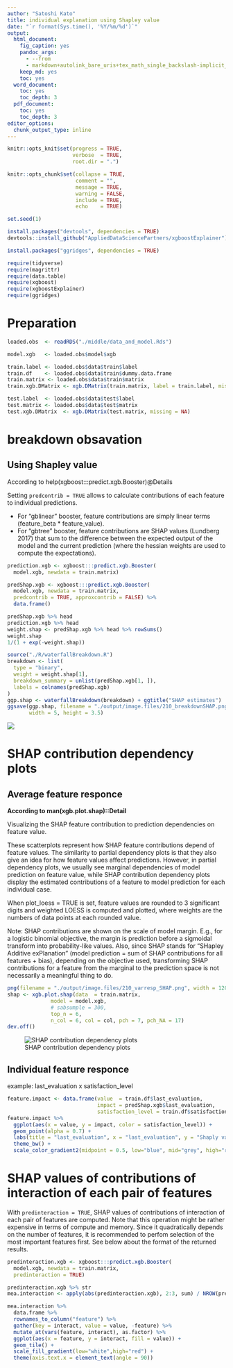 ```yaml
---
author: "Satoshi Kato"
title: individual explanation using Shapley value
date: "`r format(Sys.time(), '%Y/%m/%d')`"
output:
  html_document:
    fig_caption: yes
    pandoc_args:
      - --from
      - markdown+autolink_bare_uris+tex_math_single_backslash-implicit_figures
    keep_md: yes
    toc: yes
  word_document:
    toc: yes
    toc_depth: 3
  pdf_document:
    toc: yes
    toc_depth: 3
editor_options: 
  chunk_output_type: inline
---
```


```r
knitr::opts_knit$set(progress = TRUE, 
                     verbose  = TRUE, 
                     root.dir = ".")

knitr::opts_chunk$set(collapse = TRUE, 
                      comment = "", 
                      message = TRUE, 
                      warning = FALSE, 
                      include = TRUE,
                      echo    = TRUE)

set.seed(1)
```

```r
install.packages("devtools", dependencies = TRUE)
devtools::install_github("AppliedDataSciencePartners/xgboostExplainer")

install.packages("ggridges", dependencies = TRUE)

```

```r
require(tidyverse)
require(magrittr)
require(data.table)
require(xgboost)
require(xgboostExplainer)
require(ggridges)


```

# Preparation 

```r
loaded.obs  <- readRDS("./middle/data_and_model.Rds")

model.xgb   <- loaded.obs$model$xgb 

train.label <- loaded.obs$data$train$label
train.df    <- loaded.obs$data$train$dummy.data.frame
train.matrix <- loaded.obs$data$train$matrix
train.xgb.DMatrix <- xgb.DMatrix(train.matrix, label = train.label, missing = NA)

test.label  <- loaded.obs$data$test$label
test.matrix <- loaded.obs$data$test$matrix
test.xgb.DMatrix  <- xgb.DMatrix(test.matrix, missing = NA)

```

# breakdown obsavation

## Using Shapley value

According to help(xgboost:::predict.xgb.Booster)@Details

Setting `predcontrib = TRUE` allows to calculate contributions of each feature to individual predictions. 

*  For "gblinear" booster, feature contributions are simply linear terms (feature_beta * feature_value). 
*  For "gbtree" booster, feature contributions are SHAP values (Lundberg 2017) that sum to the difference between the expected output of the model and the current prediction (where the hessian weights are used to compute the expectations). 

```r
prediction.xgb <- xgboost:::predict.xgb.Booster(
  model.xgb, newdata = train.matrix)

predShap.xgb <- xgboost:::predict.xgb.Booster(
  model.xgb, newdata = train.matrix, 
  predcontrib = TRUE, approxcontrib = FALSE) %>% 
  data.frame()

predShap.xgb %>% head
prediction.xgb %>% head
weight.shap <- predShap.xgb %>% head %>% rowSums()
weight.shap
1/(1 + exp(-weight.shap))

```

```r
source("./R/waterfallBreakdown.R")
breakdown <- list(
  type = "binary",
  weight = weight.shap[1],
  breakdown_summary = unlist(predShap.xgb[1, ]),
  labels = colnames(predShap.xgb)
)
ggp.shap <- waterfallBreakdown(breakdown) + ggtitle("SHAP estimates")
ggsave(ggp.shap, filename = "./output/image.files/210_breakdownSHAP.png",
       width = 5, height = 3.5)

```

![](output/image.files/210_breakdownSHAP.png)


# SHAP contribution dependency plots

## Average feature responce

**According to man(xgb.plot.shap)::Detail**

Visualizing the SHAP feature contribution to prediction dependencies on feature value.

These scatterplots represent how SHAP feature contributions depend of feature values. The similarity to partial dependency plots is that they also give an idea for how feature values affect predictions. However, in partial dependency plots, we usually see marginal dependencies of model prediction on feature value, while SHAP contribution dependency plots display the estimated contributions of a feature to model prediction for each individual case.

When plot_loess = TRUE is set, feature values are rounded to 3 significant digits and weighted LOESS is computed and plotted, where weights are the numbers of data points at each rounded value.

Note: SHAP contributions are shown on the scale of model margin. E.g., for a logistic binomial objective, the margin is prediction before a sigmoidal transform into probability-like values. Also, since SHAP stands for "SHapley Additive exPlanation" (model prediction = sum of SHAP contributions for all features + bias), depending on the objective used, transforming SHAP contributions for a feature from the marginal to the prediction space is not necessarily a meaningful thing to do.

```r
png(filename = "./output/image.files/210_varresp_SHAP.png", width = 1200, height = 400, pointsize = 24)
shap <- xgb.plot.shap(data  = train.matrix,
              model = model.xgb, 
              # sabsumple = 300,
              top_n = 6,
              n_col = 6, col = col, pch = 7, pch_NA = 17)
dev.off()
```

![SHAP  contribution dependency plots](./output/image.files/210_varresp_SHAP.png)


## Individual feature responce

example: last_evaluation x satisfaction_level

```r
feature.impact <- data.frame(value  = train.df$last_evaluation, 
                             impact = predShap.xgb$last_evaluation,
                             satisfaction_level = train.df$satisfaction_level)
feature.impact %>% 
  ggplot(aes(x = value, y = impact, color = satisfaction_level)) + 
  geom_point(alpha = 0.7) +
  labs(title = "last_evaluation", x = "last_evaluation", y = "Shaply value") +
  theme_bw() + 
  scale_color_gradient2(midpoint = 0.5, low="blue", mid="grey", high="red")

```

# SHAP values of contributions of interaction of each pair of features 

With `predinteraction = TRUE`, SHAP values of contributions of interaction of each pair of features are computed. Note that this operation might be rather expensive in terms of compute and memory. Since it quadratically depends on the number of features, it is recommended to perfom selection of the most important features first. See below about the format of the returned results.

```r
predinteraction.xgb <- xgboost:::predict.xgb.Booster(
  model.xgb, newdata = train.matrix, 
  predinteraction = TRUE)

```
```r
predinteraction.xgb %>% str
mea.interaction <- apply(abs(predinteraction.xgb), 2:3, sum) / NROW(predinteraction.xgb)

mea.interaction %>% 
  data.frame %>% 
  rownames_to_column("feature") %>% 
  gather(key = interact, value = value, -feature) %>% 
  mutate_at(vars(feature, interact), as.factor) %>% 
  ggplot(aes(x = feature, y = interact, fill = value)) +
  geom_tile() +
  scale_fill_gradient(low="white",high="red") +
  theme(axis.text.x = element_text(angle = 90))
  
```

